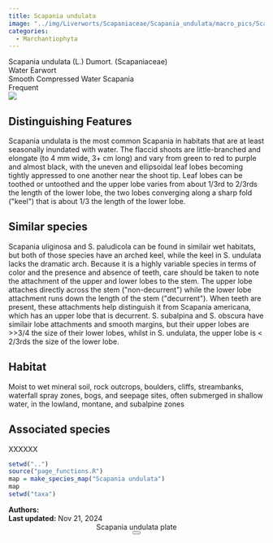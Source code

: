 ```yaml
---
title: Scapania undulata
image: "../img/Liverworts/Scapaniaceae/Scapania_undulata/macro_pics/Scapania_undulata_JR_01.jpg"
categories:
  - Marchantiophyta
---
```


<div class="info-panel">
 <div class="info-top">
  <div class="taxon-scientific"><span class="taxon-name">Scapania undulata</span> <span class="taxon-authority">(L.) Dumort.</span> <span class="taxon-family">(Scapaniaceae)</span></div>
  <div class="taxon-common">Water Earwort</div>
 </div>
 <div class="info-bottom">
  <div class="taxon-qnd">Smooth Compressed Water Scapania</div>
  <div class="taxon-abundance">Frequent</div>
 </div>
</div>
<div class="imerss-content-frame">
 <div class="imerss-image-header">
  <div class="imerss-image-holder imerss-column-left" data-toggle="tooltip" style="background-image: url(../img/Liverworts/Scapaniaceae/Scapania_undulata/macro_pics/Scapania_undulata_JR_01.jpg)" title="John Reynolds">
  </div>

  <div class="imerss-image-holder imerss-column-right" data-toggle="tooltip" style="background-image: url(../img/Liverworts/Scapaniaceae/Scapania_undulata/macro_pics/Scapania_undulata_RM_01.jpeg)" title="Randal Mindell">
  </div>
 
 </div>
 <div class="imerss-content-lower">
  <div class="imerss-column-left">
  <div class="tab-microscope" data-micromodal-trigger="modal-plate">
  <img src="../img/bryo guide microscope.png"/>
  </div>

<h2>Distinguishing Features</h2>

Scapania undulata is the most common Scapania in habitats that are at least seasonally inundated with water. The flaccid shoots are little-branched and elongate (to 4 mm wide, 3+ cm long) and vary from green to red to purple and almost black, with the uneven and ellipsoidal leaf lobes becoming tightly appressed to one another near the shoot tip. Leaf lobes can be toothed or untoothed and the upper lobe varies from about 1/3rd to 2/3rds the length of the lower lobe, the two lobes converging along a sharp fold (&quot;keel&quot;) that is about 1/3 the length of the lower lobe.  

<h2>Similar species</h2>

Scapania uliginosa and S. paludicola can be found in similair wet habitats, but both of those species have an arched keel, while the keel in S. undulata lacks the dramatic arch. Because it is a highly variable species in terms of color and the presence and absence of teeth, care should be taken to note the attachment of the upper and lower lobes to the stem. The upper lobe attaches directly across the stem (&quot;non-decurrent&quot;) while the lower lobe attachment runs down the length of the stem (&quot;decurrent&quot;). When teeth are present, these attachments help distinguish it from Scapania americana, which has an upper lobe that is decurrent. S. subalpina and S. obscura have similair lobe attachments and smooth margins, but their upper lobes are &gt;&gt;3/4 the size of their lower lobes, whilst in S. undulata, the upper lobe is &lt; 2/3rds the size of the lower lobe. 

<h2>Habitat</h2>

Moist to wet mineral soil, rock outcrops, boulders, cliffs, streambanks, waterfall spray zones, bogs, and seepage sites, often submerged in shallow water, in the lowland, montane, and subalpine zones

<h2>Associated species</h2>

XXXXXX
</div>

<div class="imerss-column-right">

<div class="imerss-image-holder imerss-column-right" data-toggle="tooltip" style="background-image: url(../img/Liverworts/Scapaniaceae/Scapania_undulata/macro_pics/Scapania_undulata_JC_01.jpeg)" title="Julia Carr">
</div>

<div class="imerss-map-holder">
```r
setwd("..")
source("page_functions.R")
map = make_species_map("Scapania undulata")
map
setwd("taxa")
```
</div>

</div>

</div>
</div>

<div class="taxon-footer">
 <div class="taxon-authors"><b>Authors:</b> <span></span></div>
 <div class="taxon-update"><b>Last updated:</b> <span>Nov 21, 2024</span></div>
</div>

<div class="modal micromodal-slide" id="modal-plate" aria-hidden="true">
 <div class="modal__overlay" tabindex="-1" data-micromodal-close>
  <div class="modal__container" role="dialog" aria-modal="true" aria-labelledby="modal-plate-title" >
   <header class="modal__header">
   <div class="modal__title" id="modal-plate-title">
  Scapania undulata plate
   </div>
   <button class="modal__close" aria-label="Close" data-micromodal-close></button>
   </header>
  <div class="modal__content" id="modal-plate-content">
   <div class="imerss-image-holder" data-toggle="tooltip" style="background-image: url(../img/XXXXX)" title="XXXXX">
  </div>
  </div>
  </div>
 </div>
</div>

<script src="../js/micromodal.min.js"></script>
<link href="../css/style-taxon.css" rel="stylesheet">
<link href="../css/micromodal.css" rel="stylesheet">

<script>
MicroModal.init();
</script>

